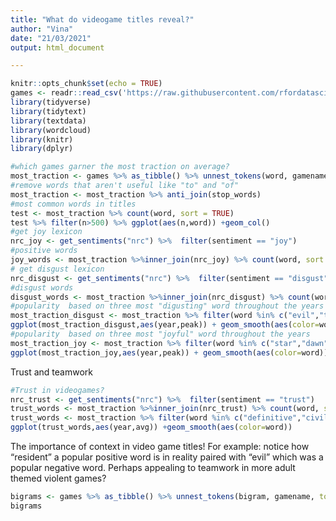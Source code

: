 ```yaml
---
title: "What do videogame titles reveal?"
author: "Vina"
date: "21/03/2021"
output: html_document

---
```


```r
knitr::opts_chunk$set(echo = TRUE)
games <- readr::read_csv('https://raw.githubusercontent.com/rfordatascience/tidytuesday/master/data/2021/2021-03-16/games.csv')
library(tidyverse)
library(tidytext) 
library(textdata)
library(wordcloud)
library(knitr)
library(dplyr)
```


```r
#which games garner the most traction on average? 
most_traction <- games %>% as_tibble() %>% unnest_tokens(word, gamename) 
#remove words that aren't useful like "to" and "of" 
most_traction <- most_traction %>% anti_join(stop_words) 
#most common words in titles
test <- most_traction %>% count(word, sort = TRUE) 
test %>% filter(n>500) %>% ggplot(aes(n,word)) +geom_col()
#get joy lexicon 
nrc_joy <- get_sentiments("nrc") %>%  filter(sentiment == "joy")
#positive words
joy_words <- most_traction %>%inner_join(nrc_joy) %>% count(word, sort = TRUE) %>% with(wordcloud(word, n))
# get disgust lexicon 
nrc_disgust <- get_sentiments("nrc") %>%  filter(sentiment == "disgust")
#disgust words
disgust_words <- most_traction %>%inner_join(nrc_disgust) %>% count(word, sort = TRUE) %>% with(wordcloud(word, n))
#popularity  based on three most "digusting" word throughout the years
most_traction_disgust <- most_traction %>% filter(word %in% c("evil","theft","mad")) 
ggplot(most_traction_disgust,aes(year,peak)) + geom_smooth(aes(color=word))
#popularity  based on three most "joyful" word throughout the years
most_traction_joy <- most_traction %>% filter(word %in% c("star","dawn","football")) 
ggplot(most_traction_joy,aes(year,peak)) + geom_smooth(aes(color=word))
```
 
Trust and teamwork 
 
```r
#Trust in videogames? 
nrc_trust <- get_sentiments("nrc") %>%  filter(sentiment == "trust")
trust_words <- most_traction %>%inner_join(nrc_trust) %>% count(word, sort = TRUE) %>% with(wordcloud(word, n))
trust_words <- most_traction %>% filter(word %in% c("definitive","civilization","endless","elder"))
ggplot(trust_words,aes(year,avg)) +geom_smooth(aes(color=word)) 
```

The importance of context in video game titles! For example: notice how "resident" a popular positive word is in reality paired with "evil" which was a popular negative word. Perhaps appealing to teamwork in more adult themed violent games? 


```r
bigrams <- games %>% as_tibble() %>% unnest_tokens(bigram, gamename, token = "ngrams",n=2) %>% count(bigram) %>% arrange(desc(n)) %>% na.omit() %>% filter(n>500) 
bigrams
```

